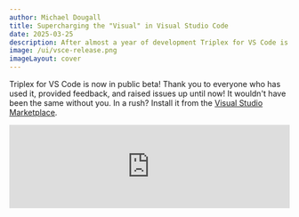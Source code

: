 ```yaml
---
author: Michael Dougall
title: Supercharging the "Visual" in Visual Studio Code
date: 2025-03-25
description: After almost a year of development Triplex for VS Code is now available in public beta with exciting features coming later this year.
image: /ui/vsce-release.png
imageLayout: cover
---
```


Triplex for VS Code is now in public beta! Thank you to everyone who has used it, provided feedback, and raised issues up until now! It wouldn't have been the same without you. In a rush? Install it from the [Visual Studio Marketplace](https://marketplace.visualstudio.com/items?itemName=trytriplex.triplex-vsce).

<iframe
  allow="autoplay; encrypted-media; picture-in-picture; web-share"
  allowFullScreen
  className="mt-7 aspect-video"
  frameBorder="0"
  referrerPolicy="strict-origin-when-cross-origin"
  src="https://www.youtube.com/embed/XEvvJ5Siff8?si=Gnb2XDKIZQXtN4Zq&cc_load_policy=1&cc_lang_pref=en"
  width="100%"
/>

Continue reading to learn more about the journey to get here, some open source announcements, and what's next.

## The Initial Release

Triplex was originally released as a standalone app promising to eliminate the friction of developing in 3D and lowering the barrier of entry for coders and non-coders alike. Positioning objects, lights, and cameras was never easier thanks to its visual controls and code-sync features. Before you'd jump in-and-out of your code editor and browser to see if the changes to your React component were correct, instead with Triplex you'd just make the change visually or with input controls then save straight back to code.

But there was a problem.

### Where Is Everyone?

While there was a lot of excitement around Triplex the reality is coders just don't want to use another tool on-top of their code editor and browser. There was a possible future where Triplex could integrate a code editor into the standalone app but that's a lot of work while still not getting to the root of the problem, coders like their own code editors!

So there was a decision to be made: do I double down on Triplex Standalone and focus on non-coders, or do something else for coders? I'm just one guy and I don't have infinite time or resources, so narrowing down on a target audience needed to happen. I've made the bet on coders. The underlying tech is code, and they'll be the ones who would bring it to their teams if they find it useful. That's not to say I'm alienating non-coders, just that there's a focus on coders for now.

So instead of trying to convince coders to move from what they're used to we augment their existing workflow.

## Introducing Triplex for VS Code

Triplex for VS Code turns [Visual Studio Code](https://code.visualstudio.com), [Cursor](https://cursor.com), [Windsurf](https://codeium.com/windsurf), and all other VS Code forks into your visual workspace. Keep using your favorite features like GitHub Copilot and IntelliSense while having the power of Triplex at your fingertips.

Any React component can now be opened in Triplex with a single click where it's loaded and ready to be inspected, manipulated, and saved back to code. No more jumping between tools to see if your changes are correct.

Install it from the [Visual Studio Marketplace](https://marketplace.visualstudio.com/items?itemName=trytriplex.triplex-vsce).

## The Road To Release

Throughout the year I've been constantly reminded that nothing is ever easy. There were a load of challenges to overcome and that's not even talking about the complexities of creating and working on a VS Code extension!

Let's talk about some.

### Moving Beyond React Three Fiber

The big one. Triplex was originally made for React Three Fiber, so the second you bring in something that expects a React DOM environment it blew up.

Take this component that renders its own Canvas:

```jsx
import { Canvas } from "@react-three/fiber";

export default function App() {
  return (
    <Canvas>
      <mesh>
        <boxGeometry />
      </mesh>
    </Canvas>
  );
}
```

...It wouldn't work! This was a common source of confusion when working with Triplex and the reality was folks would run into this, assume the tool was broken, and then jump out.

I'm pumped to announce that Triplex can now open any React component, 2D or 3D. This is a big ecosystem win and a huge step forward in making Triplex more accessible.

Want to learn more about how this was achieved? I spoke about it recently, watch it below (it's a bit technical, sorry!).

<iframe
  width="100%"
  className="mt-7 aspect-video"
  src="https://www.youtube.com/embed/nkq-gNMSDLs?si=A5bRBW6Kxv0d_z5G"
  frameBorder="0"
  allow="autoplay; encrypted-media; picture-in-picture; web-share"
  referrerPolicy="strict-origin-when-cross-origin"
  allowFullScreen
/>

Watch out for further blog posts that dive into how the React DOM and React Three Fiber reconcilers work together in Triplex. I'm especially proud of the selection system.

### Removing User Friction

Intentional or not the early Triplex put up a few barriers that would either stop you from working on a component or not work well with other tools. Things like:

- Needing to add a Triplex config to get started
- A `tsconfig.json` file being generated for JavaScript projects, breaking Next.js builds
- If you were missing dependencies you'd get into an unhelpful, cryptic error state
- If you had a syntax error Triplex would go into an unrecoverable state

These and more have all been resolved. The shortest path for opening a component in Triplex for VS Code now is: install the extension, find a component, and open it.

It's a good day to be a React component!

## Open Sourcing Websocks

On the road to release I open sourced [Websocks](https://github.com/trytriplex/websocks), an end-to-end typed websocket server for Node.js with clients for React and events, powering all of the data you see through the Triplex UI.

Here's the smallest usage example:

```tsx filename="server.ts"
// 1. Create the websocks server
import { createWSServer } from "@triplex/websocks-server";

const wss = createWSServer();

// 2. Define routes
const routes = wss.collectTypes([
  wss.route(
    "/rng/:max",
    ({ max }) => Math.round(Math.random() * Number(max)),
    (push) => {
      setInterval(() => {
        // Every 1s push a new value to the client.
        push();
      }, 1000);
    },
  ),
]);

// 3. Export types to use with the client
export type Routes = typeof routes;
```

```tsx filename="client.tsx"
// 1. Import the server types
import { createWSHooks } from "@triplex/websocks-client/react";
import { type Routes } from "./server";

// 2. Declare the clients
const { useLazySubscription } = createWSHooks<Routes>({
  url: "ws://localhost:3000",
});

// 3. Subscribe to data
function Component() {
  const value = useLazySubscription("/rng/:max", { max: 100 });
  return <div>{value}</div>;
}
```

It has been a game changer for doing sweeping refactors across the Triplex codebase with confidence. I hope you find it useful in your projects too!

## Open Sourcing the Core

Continuing our open source story I'm excited to announce that the core Triplex renderer is now open source and available in the [Triplex repository](https://github.com/trytriplex/triplex). It's responsible for the scene and visual controls you use in both Triplex for VS Code and Triplex Standalone!

Some areas of interest are:

- [The selection system](https://github.com/trytriplex/triplex/blob/main/packages/renderer/src/features/selection-provider/use-selection-marhsal.tsx)
- [The component loaders](https://github.com/trytriplex/triplex/blob/main/packages/renderer/src/features/scene-loader/index.tsx); and
- [The scene element component](https://github.com/trytriplex/triplex/blob/main/packages/renderer/src/features/scene-element/index.tsx)

Share the love! Star the repositories and think about contributing a bug fix or new feature. You can find issues that can be picked up labelled with [ready for contribution](https://github.com/trytriplex/triplex/issues?q=is%3Aissue%20state%3Aopen%20label%3A%22Contribution%20ready%22) and I can chat with you on the Poimandres [Discord community](https://discord.gg/SUHCwfEk) to help get you started.

It takes a village, and I'd love for you to be part of it.

## What's Next

This is just the beginning. [Install the extension](https://marketplace.visualstudio.com/items?itemName=trytriplex.triplex-vsce), [join the community](https://discord.gg/SUHCwfEk), and let's build! If you've found bugs or want to suggest a feature you can [raise an issue on GitHub](https://github.com/trytriplex/triplex/issues).

In the coming months we'll be focusing on three primary areas:

1. Exploring AI
1. Ecosystem Plugins; and
1. Team Collaboration

Have thoughts or opinions for any of the above? [Let us know on Discord](https://discord.gg/SUHCwfEk). Thanks again to everyone that has been part of the journey so far, I can't wait to see where we go next!
